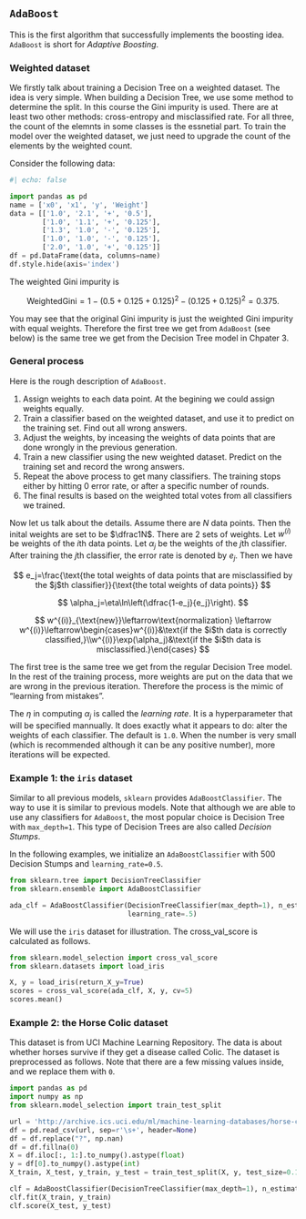 ## `AdaBoost`

This is the first algorithm that successfully implements the boosting idea. `AdaBoost` is short for *Adaptive Boosting*. 

### Weighted dataset
We firstly talk about training a Decision Tree on a weighted dataset. The idea is very simple. When building a Decision Tree, we use some method to determine the split. In this course the Gini impurity is used. There are at least two other methods: cross-entropy and misclassified rate. For all three, the count of the elemnts in some classes is the essnetial part. To train the model over the weighted dataset, we just need to upgrade the count of the elements by the weighted count. 






::: {#exm-}
Consider the following data:
```python
#| echo: false

import pandas as pd
name = ['x0', 'x1', 'y', 'Weight']
data = [['1.0', '2.1', '+', '0.5'],
        ['1.0', '1.1', '+', '0.125'],
        ['1.3', '1.0', '-', '0.125'],
        ['1.0', '1.0', '-', '0.125'],
        ['2.0', '1.0', '+', '0.125']]
df = pd.DataFrame(data, columns=name)
df.style.hide(axis='index')
```

The weighted Gini impurity is

$$
\text{WeightedGini}=1-(0.5+0.125+0.125)^2-(0.125+0.125)^2=0.375.
$$

You may see that the original Gini impurity is just the weighted Gini impurity with equal weights. Therefore the first tree we get from `AdaBoost` (see below) is the same tree we get from the Decision Tree model in Chpater 3.
:::

### General process

Here is the rough description of `AdaBoost`.

1. Assign weights to each data point. At the begining we could assign weights equally. 
2. Train a classifier based on the weighted dataset, and use it to predict on the training set. Find out all wrong answers.
3. Adjust the weights, by inceasing the weights of data points that are done wrongly in the previous generation.
4. Train a new classifier using the new weighted dataset. Predict on the training set and record the wrong answers. 
5. Repeat the above process to get many classifiers. The training stops either by hitting $0$ error rate, or after a specific number of rounds.
6. The final results is based on the weighted total votes from all classifiers we trained.

Now let us talk about the details. Assume there are $N$ data points. Then the inital weights are set to be $\dfrac1N$. There are 2 sets of weights. Let $w^{(i)}$ be weights of the $i$th data points. Let $\alpha_j$ be the weights of the $j$th classifier. After training the $j$th classifier, the error rate is denoted by $e_j$. Then we have 

$$
e_j=\frac{\text{the total weights of data points that are misclassified by the $j$th classifier}}{\text{the total weights of data points}}
$$

$$
\alpha_j=\eta\ln\left(\dfrac{1-e_j}{e_j}\right).
$$

$$
w^{(i)}_{\text{new}}\leftarrow\text{normalization} \leftarrow w^{(i)}\leftarrow\begin{cases}w^{(i)}&\text{if the $i$th data is correctly classified,}\\w^{(i)}\exp(\alpha_j)&\text{if the $i$th data is misclassified.}\end{cases}
$$



::: {.callout-note}

The first tree is the same tree we get from the regular Decision Tree model. In the rest of the training process, more weights are put on the data that we are wrong in the previous iteration. Therefore the process is the mimic of "learning from mistakes".
:::


::: {.callout-note}
The $\eta$ in computing $\alpha_j$ is called the *learning rate*. It is a hyperparameter that will be specified mannually. It does exactly what it appears to do: alter the weights of each classifier. The default is `1.0`. When the number is very small (which is recommended although it can be any positive number), more iterations will be expected. 
:::

### Example 1: the `iris` dataset
Similar to all previous models, `sklearn` provides `AdaBoostClassifier`. The way to use it is similar to previous models. Note that although we are able to use any classifiers for `AdaBoost`, the most popular choice is Decision Tree with `max_depth=1`. This type of Decision Trees are also called *Decision Stumps*.

In the following examples, we initialize an `AdaBoostClassifier` with 500 Decision Stumps and `learning_rate=0.5`. 



```python
from sklearn.tree import DecisionTreeClassifier
from sklearn.ensemble import AdaBoostClassifier

ada_clf = AdaBoostClassifier(DecisionTreeClassifier(max_depth=1), n_estimators=1000,
                             learning_rate=.5)
```


We will use the `iris` dataset for illustration. The cross_val_score is calculated as follows.



```python
from sklearn.model_selection import cross_val_score
from sklearn.datasets import load_iris

X, y = load_iris(return_X_y=True)
scores = cross_val_score(ada_clf, X, y, cv=5)
scores.mean()
```



### Example 2: the Horse Colic dataset
This dataset is from UCI Machine Learning Repository. The data is about whether horses survive if they get a disease called Colic. The dataset is preprocessed as follows. Note that there are a few missing values inside, and we replace them with `0`. 



```python
import pandas as pd
import numpy as np
from sklearn.model_selection import train_test_split

url = 'http://archive.ics.uci.edu/ml/machine-learning-databases/horse-colic/horse-colic.data'
df = pd.read_csv(url, sep=r'\s+', header=None)
df = df.replace("?", np.nan)
df = df.fillna(0)
X = df.iloc[:, 1:].to_numpy().astype(float)
y = df[0].to_numpy().astype(int)
X_train, X_test, y_train, y_test = train_test_split(X, y, test_size=0.15)

clf = AdaBoostClassifier(DecisionTreeClassifier(max_depth=1), n_estimators=50, learning_rate=0.2)
clf.fit(X_train, y_train)
clf.score(X_test, y_test)
```
